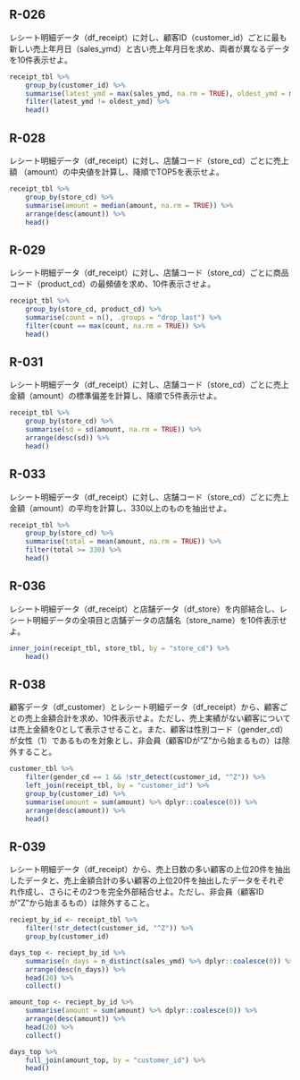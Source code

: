 
## R-026 {-}
レシート明細データ（df_receipt）に対し、顧客ID（customer_id）ごとに最も新しい売上年⽉⽇（sales_ymd）と古い売上年⽉⽇を求め、両者が異なるデータを10件表⽰せよ。

```r
receipt_tbl %>%
    group_by(customer_id) %>%
    summarise(latest_ymd = max(sales_ymd, na.rm = TRUE), oldest_ymd = min(sales_ymd, na.rm = TRUE)) %>%
    filter(latest_ymd != oldest_ymd) %>%
    head()
```

## R-028 {-}
レシート明細データ（df_receipt）に対し、店舗コード（store_cd）ごとに売上額
（amount）の中央値を計算し、降順でTOP5を表示せよ。
```r
receipt_tbl %>%
    group_by(store_cd) %>%
    summarise(amount = median(amount, na.rm = TRUE)) %>%
    arrange(desc(amount)) %>%
    head()
```
## R-029 {-}
レシート明細データ（df_receipt）に対し、店舗コード（store_cd）ごとに商品コード（product_cd）の最頻値を求め、10件表示させよ。
```r
receipt_tbl %>%
    group_by(store_cd, product_cd) %>%
    summarise(count = n(), .groups = "drop_last") %>%
    filter(count == max(count, na.rm = TRUE)) %>%
    head()
```

## R-031 {-}
レシート明細データ（df_receipt）に対し、店舗コード（store_cd）ごとに売上金額（amount）の標準偏差を計算し、降順で5件表示せよ。
```r
receipt_tbl %>%
    group_by(store_cd) %>%
    summarise(sd = sd(amount, na.rm = TRUE)) %>%
    arrange(desc(sd)) %>%
    head()
```

## R-033 {-}
レシート明細データ（df_receipt）に対し、店舗コード（store_cd）ごとに売上金額（amount）の平均を計算し、330以上のものを抽出せよ。
```r
receipt_tbl %>%
    group_by(store_cd) %>%
    summarise(total = mean(amount, na.rm = TRUE)) %>%
    filter(total >= 330) %>%
    head()
```

## R-036 {-}
レシート明細データ（df_receipt）と店舗データ（df_store）を内部結合し、レシート明細データの全項目と店舗データの店舗名（store_name）を10件表示せよ。
```r
inner_join(receipt_tbl, store_tbl, by = "store_cd") %>%
    head()
```

## R-038 {-}
顧客データ（df_customer）とレシート明細データ（df_receipt）から、顧客ごとの売上金額合計を求め、10件表示せよ。ただし、売上実績がない顧客については売上金額を0として表示させること。また、顧客は性別コード（gender_cd）が女性（1）であるものを対象とし、非会員（顧客IDが"Z"から始まるもの）は除外すること。
```r
customer_tbl %>%
    filter(gender_cd == 1 && !str_detect(customer_id, "^Z")) %>%
    left_join(receipt_tbl, by = "customer_id") %>%
    group_by(customer_id) %>%
    summarise(amount = sum(amount) %>% dplyr::coalesce(0)) %>%
    arrange(desc(amount)) %>%
    head()
```

## R-039 {-}
レシート明細データ（df_receipt）から、売上日数の多い顧客の上位20件を抽出したデータと、売上金額合計の多い顧客の上位20件を抽出したデータをそれぞれ作成し、さらにその2つを完全外部結合せよ。ただし、非会員（顧客IDが"Z"から始まるもの）は除外すること。
```r
reciept_by_id <- receipt_tbl %>%
    filter(!str_detect(customer_id, "^Z")) %>%
    group_by(customer_id)

days_top <- reciept_by_id %>%
    summarise(n_days = n_distinct(sales_ymd) %>% dplyr::coalesce(0)) %>%
    arrange(desc(n_days)) %>%
    head(20) %>%
    collect()

amount_top <- reciept_by_id %>%
    summarise(amount = sum(amount) %>% dplyr::coalesce(0)) %>%
    arrange(desc(amount)) %>%
    head(20) %>%
    collect()

days_top %>%
    full_join(amount_top, by = "customer_id") %>%
    head()
```
